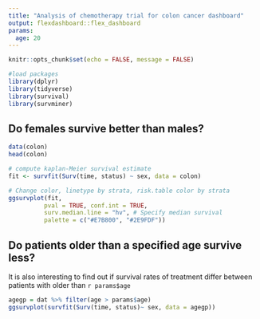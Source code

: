 ```yaml
---
title: "Analysis of chemotherapy trial for colon cancer dashboard"
output: flexdashboard::flex_dashboard
params: 
  age: 20
---
```


```r
knitr::opts_chunk$set(echo = FALSE, message = FALSE)
```

```r
#load packages
library(dplyr)
library(tidyverse)
library(survival)
library(survminer)
```

## Do females survive better than males?

```r
data(colon)
head(colon)
```

```r
# compute kaplan-Meier survival estimate
fit <- survfit(Surv(time, status) ~ sex, data = colon)

# Change color, linetype by strata, risk.table color by strata
ggsurvplot(fit,
          pval = TRUE, conf.int = TRUE,
          surv.median.line = "hv", # Specify median survival
          palette = c("#E7B800", "#2E9FDF"))
```

## Do patients older than a specified age survive less? 
It is also interesting to find out if survival rates of treatment differ between patients with older than `r params$age`

```r
agegp = dat %>% filter(age > params$age)
ggsurvplot(survfit(Surv(time, status)~ sex, data = agegp))
```
